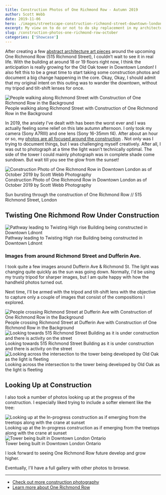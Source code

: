 ```yaml
---
title: Construction Photos of One Richmond Row - Autumn 2019
author: Scott Webb
date: 2019-11-06
hero: ./images/streetscape-construction-richmond-street-downtown-london-autumn-scott-webb.jpg
excerpt: My view on to do or not to do sky replacement in my architectural photography. 
slug: /construction-photos-one-richmond-row-october
categories: ['Showcase']
---
```


After creating a few  [abstract architecture art pieces](/abstract-architecture-art) around the upcoming One Richmond Row (515 Richmond Street), I couldn’t wait to see it in real life. With the building at around 18 or 19 floors right now, I think the anticipation is really growing for the Old Oak tower in Downtown London! I also felt this to be a great time to start taking some construction photos and document a big change happening in the core. 
Okay, Okay, I should admit that my original intent on this outing was to wander the downtown, without my tripod and tilt-shift lenses for once.

<div className="Image__Small">
  <img
    src="./images/one-richmond-row-building-construction-photo-1.jpg"
    title="People walking along Richmond Street with Construction of One Richmond Row in the Background"
    alt="People walking along Richmond Street with Construction of One Richmond Row in the Background"
  />
  <figcaption>People walking along Richmond Street with Construction of One Richmond Row in the Background</figcaption>
</div>

In 2019, the anxiety I’ve dealt with has been the worst ever and I was actually feeling some relief on this late autumn afternoon. I only took my camera (Sony A7RIII) and one lens (Sony 16-35mm f4). After about an hour or so, my  [photos are all focused around the construction](/construction-photography) . Not only was I trying to document things, but I was challenging myself creatively. After all, I was out to photograph at a time the light wasn’t technically optimal. The side of the tower I could mainly photograph was in complete shade come sundown. 
But wait till you see the glow from the sunset!

<div className="Image__Medium">
  <img
    src="./images/construction-photo-one-richmond-row-downtown-london-2019-1.jpg"
    title="Construction Photo of One Richmond Row in Downtown London as of October 2019 by Scott Webb Photography"
    alt="Construction Photo of One Richmond Row in Downtown London as of October 2019 by Scott Webb Photography"
  />
  <figcaption>Construction Photo of One Richmond Row in Downtown London as of October 2019 by Scott Webb Photography</figcaption>
</div>

Sun bursting through the construction of One Richmond Row // 515 Richmond Street, London

## Twisting One Richmond Row Under Construction

<div className="Image__Small">
  <img
    src="./images/twisting-highrise-building-construction-downtown-ldnont-1600x2000-4.jpg"
    title="Pathway leading to Twisting High rise Building being constructed in Downtown Ldnont"
    alt="Pathway leading to Twisting High rise Building being constructed in Downtown Ldnont"
  />
  <figcaption>Pathway leading to Twisting High rise Building being constructed in Downtown Ldnont</figcaption>
</div>

### Images from around Richmond Street and Dufferin Ave.

I took quite a few images around Dufferin Ave & Richmond St. The light was changing quite quickly as the sun was going down. Normally, I'd be using my trusty tripod for sharper images, but I am quite happy with how the handheld photos turned out. 

Next time, I'll be armed with the tripod and tilt-shift lens with the objective to capture only a couple of images that consist of the compositions I explored. 

<div className="Image__Small">
  <img
    src="./images/urban-london-ontario-life-in-progress-1.jpg"
    title="People crossing Richmond Street at Dufferin Ave with Construction of One Richmond Row in the Background"
    alt="People crossing Richmond Street at Dufferin Ave with Construction of One Richmond Row in the Background"
  />
  <figcaption>People crossing Richmond Street at Dufferin Ave with Construction of One Richmond Row in the Background</figcaption>
</div>

<div className="Image__Small">
  <img
    src="./images/515-richmond-street-building-construction-photo-london-transit-activity-9.jpg"
    title="Looking towards 515 Richmond Street Building as it is under construction and there is activity on the street"
    alt="Looking towards 515 Richmond Street Building as it is under construction and there is activity on the street"
  />
  <figcaption>Looking towards 515 Richmond Street Building as it is under construction and there is activity on the street</figcaption>
</div>

<div className="Image__Medium">
  <img
    src="./images/dufferin-richmond-sunset-london-1.jpg"
    title="Looking across the intersection to the tower being developed by Old Oak as the light is fleeting"
    alt="Looking across the intersection to the tower being developed by Old Oak as the light is fleeting"
  />
  <figcaption>Looking across the intersection to the tower being developed by Old Oak as the light is fleeting</figcaption>
</div>

## Looking Up at Construction

I also took a number of photos looking up at the progress of the construction. I especially liked trying to include a softer element like the tree:

<div className="Image__Medium">
  <img
    src="./images/construction-photo-crane-one-richmond-row-downtown-london-2019-2.jpg"
    title="Looking up at the In-progress construction as if emerging from the treetops along with the crane at sunset"
    alt="Looking up at the In-progress construction as if emerging from the treetops along with the crane at sunset"
  />
  <figcaption>Looking up at the In-progress construction as if emerging from the treetops along with the crane at sunset</figcaption>
</div>

<div className="Image__Small">
  <img
    src="./images/tower-downtown-london-ontario-construction-photo-1600x2000.jpg"
    title="Tower being built in Downtown London Ontario"
    alt="Tower being built in Downtown London Ontario"
  />
  <figcaption>Tower being built in Downtown London Ontario</figcaption>
</div>

I look forward to seeing One Richmond Row future develop and grow higher. 

Eventually, I'll have a full gallery with other photos to browse. 

---

- [Check out more construction photography](/construction-photogrpahy)
- [Learn more about One Richmond Row](https://oldoakproperties.com/apartments/one-richmond-row/)
